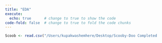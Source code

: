 ```yaml
---
title: "EDA"
execute: 
  echo: true      # change to true to show the code
code-fold: false  # change to true to fold the code chunks
---
```


```r
Scoob <- read.csv("/Users/kupakwashemhere/Desktop/Scooby-Doo Completed.csv")
```



